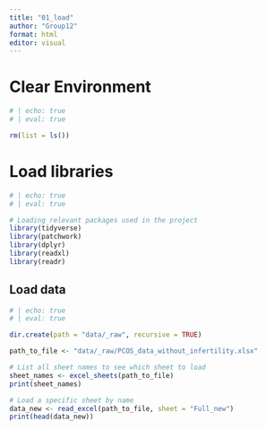 ```yaml
---
title: "01_load"
author: "Group12"
format: html
editor: visual
---
```


# Clear Environment

```r
# | echo: true
# | eval: true

rm(list = ls())
```

# Load libraries

```r
# | echo: true
# | eval: true

# Loading relevant packages used in the project
library(tidyverse)
library(patchwork)
library(dplyr)
library(readxl)
library(readr)

```

## Load data

```r
# | echo: true
# | eval: true

dir.create(path = "data/_raw", recursive = TRUE)

path_to_file <- "data/_raw/PCOS_data_without_infertility.xlsx"

# List all sheet names to see which sheet to load
sheet_names <- excel_sheets(path_to_file)
print(sheet_names)

# Load a specific sheet by name
data_new <- read_excel(path_to_file, sheet = "Full_new")
print(head(data_new))
```
